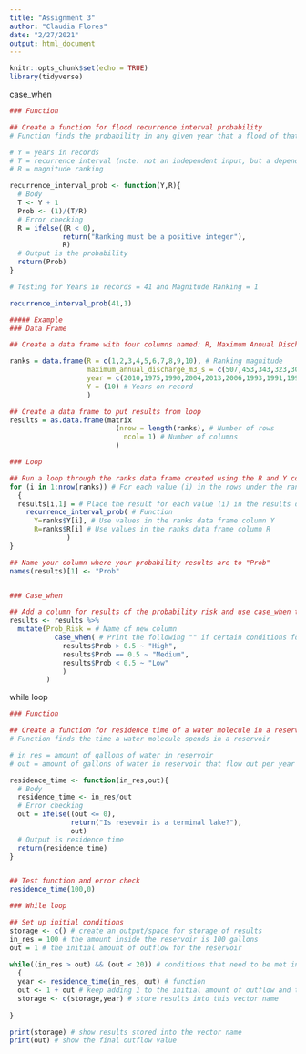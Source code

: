 ```yaml
---
title: "Assignment 3"
author: "Claudia Flores"
date: "2/27/2021"
output: html_document
---
```


```r
knitr::opts_chunk$set(echo = TRUE)
library(tidyverse)
```

case_when
```r
### Function 

## Create a function for flood recurrence interval probability
# Function finds the probability in any given year that a flood of that magnitude will be equaled or exceeded 

# Y = years in records
# T = recurrence interval (note: not an independent input, but a dependent input)
# R = magnitude ranking

recurrence_interval_prob <- function(Y,R){
  # Body 
  T <- Y + 1
  Prob <- (1)/(T/R)
  # Error checking
  R = ifelse((R < 0), 
             return("Ranking must be a positive integer"), 
             R)
  # Output is the probability 
  return(Prob)
}

# Testing for Years in records = 41 and Magnitude Ranking = 1

recurrence_interval_prob(41,1)

##### Example
### Data Frame

## Create a data frame with four columns named: R, Maximum Annual Discharge m^3/s, Year, and Y 

ranks = data.frame(R = c(1,2,3,4,5,6,7,8,9,10), # Ranking magnitude
                   maximum_annual_discharge_m3_s = c(507,453,343,323,300,299,275,260,100,50),
                   year = c(2010,1975,1990,2004,2013,2006,1993,1991,1996,1999),
                   Y = (10) # Years on record
                   )

## Create a data frame to put results from loop
results = as.data.frame(matrix
                          (nrow = length(ranks), # Number of rows
                            ncol= 1) # Number of columns
                          )

### Loop

## Run a loop through the ranks data frame created using the R and Y columns 
for (i in 1:nrow(ranks)) # For each value (i) in the rows under the rank column
  {
  results[i,1] = # Place the result for each value (i) in the results data frame in column 1
    recurrence_interval_prob( # Function
      Y=ranks$Y[i], # Use values in the ranks data frame column Y
      R=ranks$R[i] # Use values in the ranks data frame column R
              )
}

## Name your column where your probability results are to "Prob"
names(results)[1] <- "Prob"


### Case_when 

## Add a column for results of the probability risk and use case_when to determine what the probability risk is based on the parameters of Prob > 0.5 is high, Prob = 0.5 is medium, and Prob < 0.5 is low
results <- results %>% 
  mutate(Prob_Risk = # Name of new column
           case_when( # Print the following "" if certain conditions for Prob results are met
             results$Prob > 0.5 ~ "High",
             results$Prob == 0.5 ~ "Medium",
             results$Prob < 0.5 ~ "Low"
             )
         )

```

while loop
```r
### Function 

## Create a function for residence time of a water molecule in a reservoir 
# Function finds the time a water molecule spends in a reservoir 

# in_res = amount of gallons of water in reservoir 
# out = amount of gallons of water in reservoir that flow out per year

residence_time <- function(in_res,out){
  # Body 
  residence_time <- in_res/out
  # Error checking
  out = ifelse((out <= 0), 
               return("Is resevoir is a terminal lake?"), 
               out)
  # Output is residence time
  return(residence_time)
}


## Test function and error check
residence_time(100,0)

### While loop

## Set up initial conditions
storage <- c() # create an output/space for storage of results 
in_res = 100 # the amount inside the reservoir is 100 gallons
out = 1 # the initial amount of outflow for the reservoir 
  
while((in_res > out) && (out < 20)) # conditions that need to be met initially or at some point for the loop to run) 
  {
  year <- residence_time(in_res, out) # function
  out <- 1 + out # keep adding 1 to the initial amount of outflow and then on until 20 is reached
  storage <- c(storage,year) # store results into this vector name
  
}

print(storage) # show results stored into the vector name
print(out) # show the final outflow value 
```


